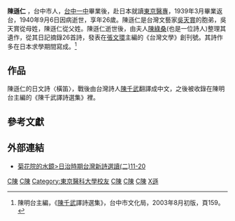 '''陳遜仁''' {{BD|1915年||1940年|9月6日||}}，台中市人，[[台中一中|台中一中]]畢業後，赴日本就讀[[東京醫專|東京醫專]]，1939年3月畢業返台，1940年9月6日因病逝世，享年26歲。陳遜仁是台灣文藝家[[吳天賞|吳天賞]]的胞弟，吳天賞從母姓，陳遜仁從父姓。陳遜仁逝世後，由夫人[[陳綠桑|陳綠桑]](也是一位詩人)整理其遺作，從其日記摘錄26首詩，發表在[[張文環|張文環]]主編的《台灣文學》創刊號。其詩作多在日本求學期間寫成。<ref>陳明台主編，《[[陳千武|陳千武]]譯詩選集》，台中市文化局，2003年8月初版，頁159。</ref>

==作品==
陳遜仁的日文詩〈橫笛〉，戰後由台灣詩人[[陳千武|陳千武]]翻譯成中文，之後被收錄在陳明台主編的《陳千武譯詩選集》裡。

==參考文獻==
{{reflist}}

==外部連結==
*[http://mypaper.pchome.com.tw/2257/post/1588517 菊花院的水鏡>日治時期台灣新詩選讀(二)11-20] {{Wayback|url=http://mypaper.pchome.com.tw/2257/post/1588517 |date=20190612083209 }}

[[Category:臺灣男性詩人|C陳]]
[[Category:臺灣日治時期詩人|C陳]]
[[Category:東京醫科大學校友|Category:東京醫科大學校友]]
[[Category:國立臺中第一高級中學校友|C陳]]
[[Category:東京醫科大學校友|C陳]]
[[Category:台中市人|C陳]]
[[Category:陳姓|X遜]]